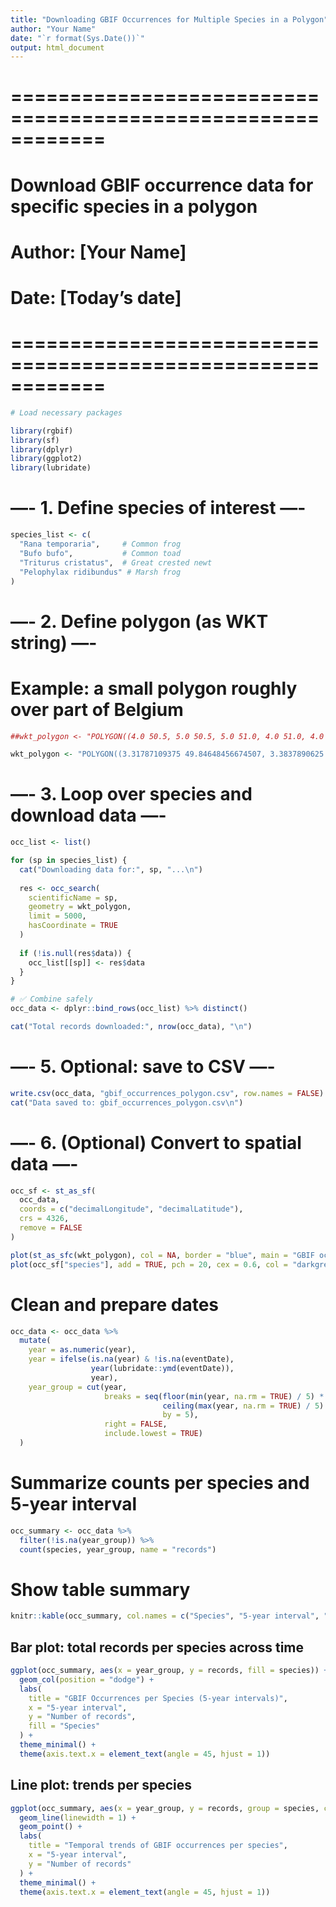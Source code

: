 ```yaml
---
title: "Downloading GBIF Occurrences for Multiple Species in a Polygon"
author: "Your Name"
date: "`r format(Sys.Date())`"
output: html_document
---
```


# ============================================================
# Download GBIF occurrence data for specific species in a polygon
# Author: [Your Name]
# Date: [Today's date]
# ============================================================

```r


# Load necessary packages

library(rgbif)
library(sf)
library(dplyr)
library(ggplot2)
library(lubridate)


```


# ---- 1. Define species of interest ----


```r
species_list <- c(
  "Rana temporaria",     # Common frog
  "Bufo bufo",           # Common toad
  "Triturus cristatus",  # Great crested newt
  "Pelophylax ridibundus" # Marsh frog
)
```



# ---- 2. Define polygon (as WKT string) ----
# Example: a small polygon roughly over part of Belgium

```r

##wkt_polygon <- "POLYGON((4.0 50.5, 5.0 50.5, 5.0 51.0, 4.0 51.0, 4.0 50.5))"
```

```r
wkt_polygon <- "POLYGON((3.31787109375 49.84648456674507, 3.3837890625 49.390954746871806, 5.6689453125 48.94559445308591, 5.6689453125 49.775588649559154, 5.64697265625 50.395912897009076, 4.6142578125 50.68915014165799, 3.69140625 50.28372357925253, 3.31787109375 49.84648456674507))"
```


# ---- 3. Loop over species and download data ----
```r

occ_list <- list()

for (sp in species_list) {
  cat("Downloading data for:", sp, "...\n")
  
  res <- occ_search(
    scientificName = sp,
    geometry = wkt_polygon,
    limit = 5000,
    hasCoordinate = TRUE
  )
  
  if (!is.null(res$data)) {
    occ_list[[sp]] <- res$data
  }
}

# ✅ Combine safely
occ_data <- dplyr::bind_rows(occ_list) %>% distinct()

cat("Total records downloaded:", nrow(occ_data), "\n")


```
# ---- 5. Optional: save to CSV ----

```r
write.csv(occ_data, "gbif_occurrences_polygon.csv", row.names = FALSE)
cat("Data saved to: gbif_occurrences_polygon.csv\n")
```

# ---- 6. (Optional) Convert to spatial data ----

```r
occ_sf <- st_as_sf(
  occ_data,
  coords = c("decimalLongitude", "decimalLatitude"),
  crs = 4326,
  remove = FALSE
)
```


```r
plot(st_as_sfc(wkt_polygon), col = NA, border = "blue", main = "GBIF occurrences")
plot(occ_sf["species"], add = TRUE, pch = 20, cex = 0.6, col = "darkgreen")

```
# Clean and prepare dates
```r

occ_data <- occ_data %>%
  mutate(
    year = as.numeric(year),
    year = ifelse(is.na(year) & !is.na(eventDate),
                  year(lubridate::ymd(eventDate)),
                  year),
    year_group = cut(year,
                     breaks = seq(floor(min(year, na.rm = TRUE) / 5) * 5,
                                  ceiling(max(year, na.rm = TRUE) / 5) * 5 + 5,
                                  by = 5),
                     right = FALSE,
                     include.lowest = TRUE)
  )
```
# Summarize counts per species and 5-year interval

```r

occ_summary <- occ_data %>%
  filter(!is.na(year_group)) %>%
  count(species, year_group, name = "records")
```

# Show table summary
```r

knitr::kable(occ_summary, col.names = c("Species", "5-year interval", "Number of Records"))
```

## Bar plot: total records per species across time
```r

ggplot(occ_summary, aes(x = year_group, y = records, fill = species)) +
  geom_col(position = "dodge") +
  labs(
    title = "GBIF Occurrences per Species (5-year intervals)",
    x = "5-year interval",
    y = "Number of records",
    fill = "Species"
  ) +
  theme_minimal() +
  theme(axis.text.x = element_text(angle = 45, hjust = 1))

```
## Line plot: trends per species
```r

ggplot(occ_summary, aes(x = year_group, y = records, group = species, color = species)) +
  geom_line(linewidth = 1) +
  geom_point() +
  labs(
    title = "Temporal trends of GBIF occurrences per species",
    x = "5-year interval",
    y = "Number of records"
  ) +
  theme_minimal() +
  theme(axis.text.x = element_text(angle = 45, hjust = 1))
```

